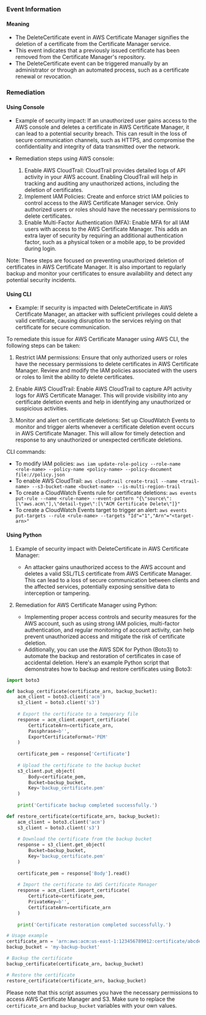 
### Event Information

#### Meaning

- The DeleteCertificate event in AWS Certificate Manager signifies the deletion of a certificate from the Certificate Manager service.
- This event indicates that a previously issued certificate has been removed from the Certificate Manager's repository.
- The DeleteCertificate event can be triggered manually by an administrator or through an automated process, such as a certificate renewal or revocation.

### Remediation

#### Using Console

- Example of security impact: If an unauthorized user gains access to the AWS console and deletes a certificate in AWS Certificate Manager, it can lead to a potential security breach. This can result in the loss of secure communication channels, such as HTTPS, and compromise the confidentiality and integrity of data transmitted over the network.

- Remediation steps using AWS console:
  1. Enable AWS CloudTrail: CloudTrail provides detailed logs of API activity in your AWS account. Enabling CloudTrail will help in tracking and auditing any unauthorized actions, including the deletion of certificates.
  2. Implement IAM Policies: Create and enforce strict IAM policies to control access to the AWS Certificate Manager service. Only authorized users or roles should have the necessary permissions to delete certificates.
  3. Enable Multi-Factor Authentication (MFA): Enable MFA for all IAM users with access to the AWS Certificate Manager. This adds an extra layer of security by requiring an additional authentication factor, such as a physical token or a mobile app, to be provided during login.

Note: These steps are focused on preventing unauthorized deletion of certificates in AWS Certificate Manager. It is also important to regularly backup and monitor your certificates to ensure availability and detect any potential security incidents.

#### Using CLI

- Example: If security is impacted with DeleteCertificate in AWS Certificate Manager, an attacker with sufficient privileges could delete a valid certificate, causing disruption to the services relying on that certificate for secure communication.

To remediate this issue for AWS Certificate Manager using AWS CLI, the following steps can be taken:

1. Restrict IAM permissions: Ensure that only authorized users or roles have the necessary permissions to delete certificates in AWS Certificate Manager. Review and modify the IAM policies associated with the users or roles to limit the ability to delete certificates.

2. Enable AWS CloudTrail: Enable AWS CloudTrail to capture API activity logs for AWS Certificate Manager. This will provide visibility into any certificate deletion events and help in identifying any unauthorized or suspicious activities.

3. Monitor and alert on certificate deletions: Set up CloudWatch Events to monitor and trigger alerts whenever a certificate deletion event occurs in AWS Certificate Manager. This will allow for timely detection and response to any unauthorized or unexpected certificate deletions.

CLI commands:
- To modify IAM policies: `aws iam update-role-policy --role-name <role-name> --policy-name <policy-name> --policy-document file://policy.json`
- To enable AWS CloudTrail: `aws cloudtrail create-trail --name <trail-name> --s3-bucket-name <bucket-name> --is-multi-region-trail`
- To create a CloudWatch Events rule for certificate deletions: `aws events put-rule --name <rule-name> --event-pattern "{\"source\":[\"aws.acm\"],\"detail-type\":[\"ACM Certificate Delete\"]}"`
- To create a CloudWatch Events target to trigger an alert: `aws events put-targets --rule <rule-name> --targets "Id"="1","Arn"="<target-arn>"`

#### Using Python

1. Example of security impact with DeleteCertificate in AWS Certificate Manager:
   - An attacker gains unauthorized access to the AWS account and deletes a valid SSL/TLS certificate from AWS Certificate Manager. This can lead to a loss of secure communication between clients and the affected services, potentially exposing sensitive data to interception or tampering.

2. Remediation for AWS Certificate Manager using Python:
   - Implementing proper access controls and security measures for the AWS account, such as using strong IAM policies, multi-factor authentication, and regular monitoring of account activity, can help prevent unauthorized access and mitigate the risk of certificate deletion.
   - Additionally, you can use the AWS SDK for Python (Boto3) to automate the backup and restoration of certificates in case of accidental deletion. Here's an example Python script that demonstrates how to backup and restore certificates using Boto3:

```python
import boto3

def backup_certificate(certificate_arn, backup_bucket):
    acm_client = boto3.client('acm')
    s3_client = boto3.client('s3')
    
    # Export the certificate to a temporary file
    response = acm_client.export_certificate(
        CertificateArn=certificate_arn,
        Passphrase=b'',
        ExportCertificateFormat='PEM'
    )
    
    certificate_pem = response['Certificate']
    
    # Upload the certificate to the backup bucket
    s3_client.put_object(
        Body=certificate_pem,
        Bucket=backup_bucket,
        Key='backup_certificate.pem'
    )
    
    print('Certificate backup completed successfully.')

def restore_certificate(certificate_arn, backup_bucket):
    acm_client = boto3.client('acm')
    s3_client = boto3.client('s3')
    
    # Download the certificate from the backup bucket
    response = s3_client.get_object(
        Bucket=backup_bucket,
        Key='backup_certificate.pem'
    )
    
    certificate_pem = response['Body'].read()
    
    # Import the certificate to AWS Certificate Manager
    response = acm_client.import_certificate(
        Certificate=certificate_pem,
        PrivateKey=b'',
        CertificateArn=certificate_arn
    )
    
    print('Certificate restoration completed successfully.')

# Usage example
certificate_arn = 'arn:aws:acm:us-east-1:123456789012:certificate/abcdefg-1234-5678-90ab-cdef12345678'
backup_bucket = 'my-backup-bucket'

# Backup the certificate
backup_certificate(certificate_arn, backup_bucket)

# Restore the certificate
restore_certificate(certificate_arn, backup_bucket)
```

Please note that this script assumes you have the necessary permissions to access AWS Certificate Manager and S3. Make sure to replace the `certificate_arn` and `backup_bucket` variables with your own values.

